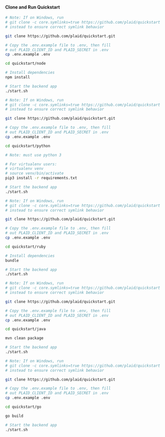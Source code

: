 #### Clone and Run Quickstart

<CodeGroup>

```bash Node.js
# Note: If on Windows, run
# git clone -c core.symlinks=true https://github.com/plaid/quickstart
# instead to ensure correct symlink behavior

git clone https://github.com/plaid/quickstart.git

# Copy the .env.example file to .env, then fill
# out PLAID_CLIENT_ID and PLAID_SECRET in .env
cp .env.example .env

cd quickstart/node

# Install dependencies
npm install

# Start the backend app
./start.sh
```

```bash Python
# Note: If on Windows, run
# git clone -c core.symlinks=true https://github.com/plaid/quickstart
# instead to ensure correct symlink behavior

git clone https://github.com/plaid/quickstart.git

# Copy the .env.example file to .env, then fill
# out PLAID_CLIENT_ID and PLAID_SECRET in .env
cp .env.example .env

cd quickstart/python

# Note: must use python 3

# For virtualenv users:
# virtualenv venv
# source venv/bin/activate
pip3 install -r requirements.txt

# Start the backend app
./start.sh
```

```bash Ruby
# Note: If on Windows, run
# git clone -c core.symlinks=true https://github.com/plaid/quickstart
# instead to ensure correct symlink behavior

git clone https://github.com/plaid/quickstart.git

# Copy the .env.example file to .env, then fill
# out PLAID_CLIENT_ID and PLAID_SECRET in .env
cp .env.example .env

cd quickstart/ruby

# Install dependencies
bundle

# Start the backend app
./start.sh
```

```bash Java
# Note: If on Windows, run
# git clone -c core.symlinks=true https://github.com/plaid/quickstart
# instead to ensure correct symlink behavior

git clone https://github.com/plaid/quickstart.git

# Copy the .env.example file to .env, then fill
# out PLAID_CLIENT_ID and PLAID_SECRET in .env
cp .env.example .env

cd quickstart/java

mvn clean package

# Start the backend app
./start.sh
```

```bash Go
# Note: If on Windows, run
# git clone -c core.symlinks=true https://github.com/plaid/quickstart
# instead to ensure correct symlink behavior

git clone https://github.com/plaid/quickstart.git

# Copy the .env.example file to .env, then fill
# out PLAID_CLIENT_ID and PLAID_SECRET in .env
cp .env.example .env

cd quickstart/go

go build

# Start the backend app
./start.sh
```

</CodeGroup>

